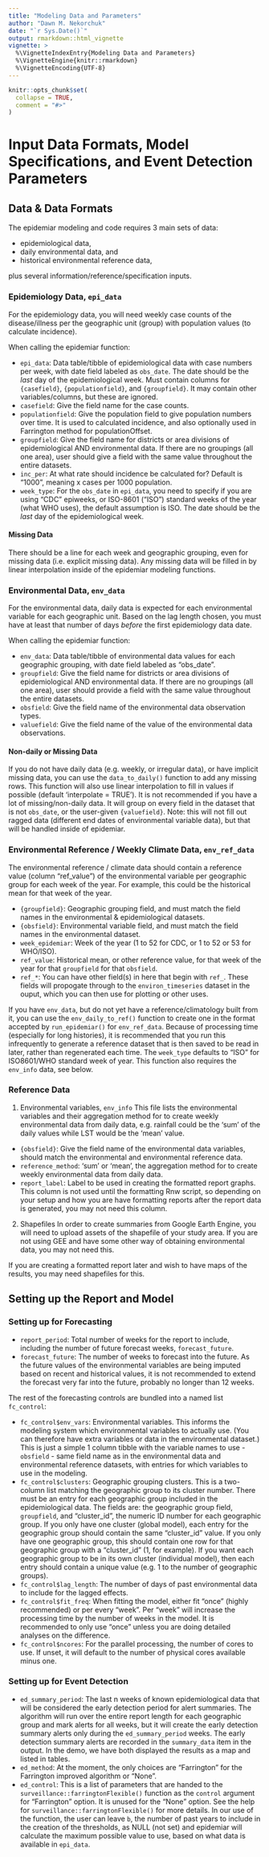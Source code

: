 ```yaml
---
title: "Modeling Data and Parameters"
author: "Dawn M. Nekorchuk"
date: "`r Sys.Date()`"
output: rmarkdown::html_vignette
vignette: >
  %\VignetteIndexEntry{Modeling Data and Parameters}
  %\VignetteEngine{knitr::rmarkdown}
  %\VignetteEncoding{UTF-8}
---
```


```r
knitr::opts_chunk$set(
  collapse = TRUE,
  comment = "#>"
)
```


# Input Data Formats, Model Specifications, and Event Detection Parameters


## Data & Data Formats

The epidemiar modeling and code requires 3 main sets of data: 

* epidemiological data, 
* daily environmental data, and 
* historical environmental reference data, 

plus several information/reference/specification inputs. 

### Epidemiology Data, `epi_data`

For the epidemiology data, you will need weekly case counts of the disease/illness per the geographic unit (group) with population values (to calculate incidence). 

When calling the epidemiar function:

* `epi_data`:  Data table/tibble of epidemiological data with case numbers per week, with date field labeled as `obs_date`. The date should be the _last_ day of the epidemiological week. Must contain columns for `{casefield}`, `{populationfield}`, and `{groupfield}`. It may contain other variables/columns, but these are ignored. 
* `casefield`: Give the field name for the case counts.
* `populationfield`:  Give the population field to give population numbers over time. It is used to calculated incidence, and also optionally used in Farrington method for populationOffset.
* `groupfield`:  Give the field name for districts or area divisions of epidemiological AND environmental data. If there are no groupings (all one area), user should give a field with the same value throughout the entire datasets. 
* `inc_per`: At what rate should incidence be calculated for? Default is "1000", meaning x cases per 1000 population. 
* `week_type`: For the `obs_date` in `epi_data`, you need to specify if you are using "CDC" epiweeks, or ISO-8601 ("ISO") standard weeks of the year (what WHO uses), the default assumption is ISO. The date should be the _last_ day of the epidemiological week.

#### Missing Data

There should be a line for each week and geographic grouping, even for missing data (i.e. explicit missing data). 
Any missing data will be filled in by linear interpolation inside of the epidemiar modeling functions. 

### Environmental Data, `env_data`

For the environmental data, daily data is expected for each environmental variable for each geographic unit. Based on the lag length chosen, you must have at least that number of days _before_ the first epidemiology data date.  

When calling the epidemiar function:

* `env_data`:  Data table/tibble of environmental data values for each geographic grouping, with date field labeled as "obs_date".
* `groupfield`:  Give the field name for districts or area divisions of epidemiological AND environmental data. If there are no groupings (all one area), user should provide a field with the same value throughout the entire datasets. 
* `obsfield`: Give the field name of the environmental data observation types.
* `valuefield`: Give the field name of the value of the environmental data observations.

#### Non-daily or Missing Data

If you do not have daily data (e.g. weekly, or irregular data), or have implicit missing data, you can use the `data_to_daily()` function to add any missing rows. This function will also use linear interpolation to fill in values if possible (default 'interpolate = TRUE').  It is not recommended if you have a lot of missing/non-daily data. It will group on every field in the dataset that is not `obs_date`, or the user-given `{valuefield}`. Note: this will not fill out ragged data (different end dates of environmental variable data), but that will be handled inside of epidemiar. 


### Environmental Reference / Weekly Climate Data, `env_ref_data`

The environmental reference / climate data should contain a reference value (column "ref_value") of the environmental variable per geographic group for each week of the year. For example, this could be the historical mean for that week of the year. 

* `{groupfield}`: Geographic grouping field, and must match the field names in the environmental & epidemiological datasets.
* `{obsfield}`: Environmental variable field, and must match the field names in the environmental dataset.
* `week_epidemiar`: Week of the year (1 to 52 for CDC, or 1 to 52 or 53 for WHO/ISO).
* `ref_value`: Historical mean, or other reference value, for that week of the year for that `groupfield` for that `obsfield`. 
* `ref_*`: You can have other field(s) in here that begin with `ref_`. These fields will propogate through to the `environ_timeseries` dataset in the ouput, which you can then use for plotting or other uses. 

If you have `env_data`, but do not yet have a reference/climatology built from it, you can use the `env_daily_to_ref()` function to create one in the format accepted by `run_epidemiar()` for `env_ref_data`. Because of processing time (especially for long histories), it is recommended that you run this infrequently to generate a reference dataset that is then saved to be read in later, rather than regenerated each time. The `week_type` defaults to "ISO" for ISO8601/WHO standard week of year. This function also requires the `env_info` data, see below.  

### Reference Data

1. Environmental variables, `env_info`
This file lists the environmental variables and their aggregation method for to create weekly environmental data from daily data, e.g. rainfall could be the 'sum' of the daily values while LST would be the 'mean' value.

* `{obsfield}`: Give the field name of the environmental data variables, should match the environmental and environmental reference data.
* `reference_method`: 'sum' or 'mean', the aggregation method for to create weekly environmental data from daily data.
* `report_label`: Label to be used in creating the formatted report graphs. This column is not used until the formatting Rnw script, so depending on your setup and how you are have formatting reports after the report data is generated, you may not need this column. 

2. Shapefiles
In order to create summaries from Google Earth Engine, you will need to upload assets of the shapefile of your study area. If you are not using GEE and have some other way of obtaining environmental data, you may not need this. 

If you are creating a formatted report later and wish to have maps of the results, you may need shapefiles for this. 




## Setting up the Report and Model


### Setting up for Forecasting

* `report_period`: Total number of weeks for the report to include, including the number of future forecast weeks, `forecast_future`. 
* `forecast_future`: The number of weeks to forecast into the future. As the future values of the environmental variables are being imputed based on recent and historical values, it is not recommended to extend the forecast very far into the future, probably no longer than 12 weeks. 

The rest of the forecasting controls are bundled into a named list `fc_control`:

* `fc_control$env_vars`: Environmental variables. This informs the modeling system which environmental variables to actually use. (You can therefore have extra variables or data in the environmental dataset.) This is just a simple 1 column tibble with the variable names to use - `obsfield` - same field name as in the environmental data and environmental reference datasets, with entries for which variables to use in the modeling. 
* `fc_control$clusters`: Geographic grouping clusters. This is a two-column list matching the geographic group to its cluster number. There must be an entry for each geographic group included in the epidemiological data. The fields are: the geographic group field, `groupfield`, and "cluster_id", the numeric ID number for each geographic group. If you only have one cluster (global model), each entry for the geographic group should contain the same "cluster_id" value. If you only have one geographic group, this should contain one row for that geographic group with a "cluster_id" (1, for example). If you want each geographic group to be in its own cluster (individual model), then each entry should contain a unique value (e.g. 1 to the number of geographic groups).
* `fc_control$lag_length`: The number of days of past environmental data to include for the lagged effects. 
* `fc_control$fit_freq`: When fitting the model, either fit "once" (highly recommended) or per every "week". Per "week" will increase the processing time by the number of weeks in the model. It is recommended to only use "once" unless you are doing detailed analyses on the difference. 
* `fc_control$ncores`: For the parallel processing, the number of cores to use. If unset, it will default to the number of physical cores available minus one. 


### Setting up for Event Detection

* `ed_summary_period`: The last n weeks of known epidemiological data that will be considered the early detection period for alert summaries. The algorithm will run over the entire report length for each geographic group and mark alerts for all weeks, but it will create the early detection summary alerts only during the `ed_summary_period` weeks. The early detection summary alerts are recorded in the `summary_data` item in the output. In the demo, we have both displayed the results as a map and listed in tables. 
* `ed_method`: At the moment, the only choices are "Farrington" for the Farrington improved algorithm or "None".  
* `ed_control`: This is a list of parameters that are handed to the `surveillance::farringtonFlexible()` function as the `control` argument for "Farrington" option. It is unused for the "None" option. See the help for `surveillance::farringtonFlexible()` for more details. In our use of the function, the user can leave `b`, the number of past years to include in the creation of the thresholds, as NULL (not set) and epidemiar will calculate the maximum possible value to use, based on what data is available in `epi_data`. 
